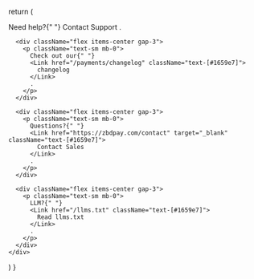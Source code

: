 
  return (
    <div className="max-w-md p-2 pt-8 space-y-0">
      <div className="flex items-center gap-3">
        <p className="text-sm mb-0">
          Need help?{" "}
          <Link href="/support" className="text-[#1659e7]">
            Contact Support
          </Link>
          .
        </p>
      </div>

      <div className="flex items-center gap-3">
        <p className="text-sm mb-0">
          Check out our{" "}
          <Link href="/payments/changelog" className="text-[#1659e7]">
            changelog
          </Link>
          .
        </p>
      </div>

      <div className="flex items-center gap-3">
        <p className="text-sm mb-0">
          Questions?{" "}
          <Link href="https://zbdpay.com/contact" target="_blank" className="text-[#1659e7]">
            Contact Sales
          </Link>
          .
        </p>
      </div>

      <div className="flex items-center gap-3">
        <p className="text-sm mb-0">
          LLM?{" "}
          <Link href="/llms.txt" className="text-[#1659e7]">
            Read llms.txt
          </Link>
          .
        </p>
      </div>
    </div>
  )
}
